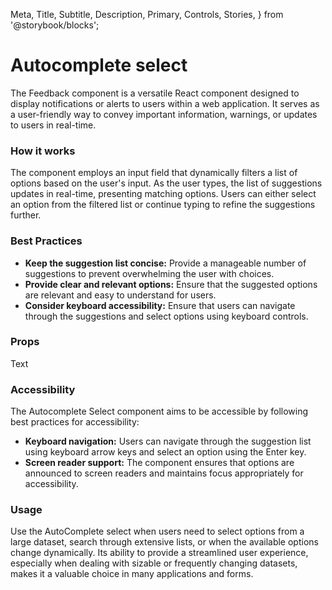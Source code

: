   Meta,
  Title,
  Subtitle,
  Description,
  Primary,
  Controls,
  Stories,
} from '@storybook/blocks';

<Meta of={NsSelectAutocomplete} />

<h1>Autocomplete select</h1>
<p>
  The Feedback component is a versatile React component designed to display
  notifications or alerts to users within a web application. It serves as a
  user-friendly way to convey important information, warnings, or updates to
  users in real-time.
</p>
<Primary />

<h3>How it works</h3>
<p>
  The component employs an input field that dynamically filters a list of
  options based on the user's input. As the user types, the list of suggestions
  updates in real-time, presenting matching options. Users can either select an
  option from the filtered list or continue typing to refine the suggestions
  further.
</p>

<h3>Best Practices</h3>
<ul>
  <li>
    <strong>Keep the suggestion list concise:</strong> Provide a manageable
    number of suggestions to prevent overwhelming the user with choices.
  </li>
  <li>
    <strong>Provide clear and relevant options:</strong> Ensure that the
    suggested options are relevant and easy to understand for users.
  </li>
  <li>
    <strong>Consider keyboard accessibility:</strong> Ensure that users can
    navigate through the suggestions and select options using keyboard controls.
  </li>
</ul>

<h3>Props</h3>
<Controls />
<p>Text</p>

<h3>Accessibility</h3>
<p>
  The Autocomplete Select component aims to be accessible by following best
  practices for accessibility:
</p>
<ul>
  <li>
    <strong>Keyboard navigation:</strong> Users can navigate through the
    suggestion list using keyboard arrow keys and select an option using the
    Enter key.
  </li>
  <li>
    <strong>Screen reader support:</strong> The component ensures that options
    are announced to screen readers and maintains focus appropriately for
    accessibility.
  </li>
</ul>

<h3>Usage</h3>
<p>
  Use the AutoComplete select when users need to select options from a large
  dataset, search through extensive lists, or when the available options change
  dynamically. Its ability to provide a streamlined user experience, especially
  when dealing with sizable or frequently changing datasets, makes it a valuable
  choice in many applications and forms.
</p>

<Stories />
